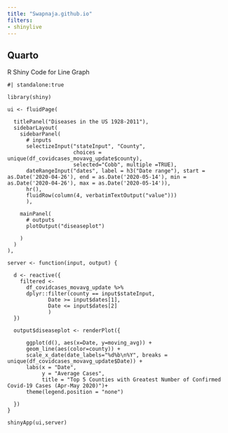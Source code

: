 ---
title: "Swapnaja.github.io"
filters:
- shinylive
---

## Quarto

R Shiny Code for Line Graph

```{shinylive-r}
#| standalone:true

library(shiny)

ui <- fluidPage(
  
  titlePanel("Diseases in the US 1928-2011"),
  sidebarLayout(
    sidebarPanel(
      # inputs
      selectizeInput("stateInput", "County",
                     choices = unique(df_covidcases_movavg_update$county),  
                     selected="Cobb", multiple =TRUE),
      dateRangeInput("dates", label = h3("Date range"), start = as.Date('2020-04-26'), end = as.Date('2020-05-14'), min = as.Date('2020-04-26'), max = as.Date('2020-05-14')),
      hr(),
      fluidRow(column(4, verbatimTextOutput("value")))
      ),
    
    mainPanel(
      # outputs
      plotOutput("diseaseplot")
      
    ) 
  ) 
),   

server <- function(input, output) {
  
  d <- reactive({
    filtered <-
      df_covidcases_movavg_update %>%
      dplyr::filter(county == input$stateInput,
             Date >= input$dates[1],
             Date <= input$dates[2]
             )
  })

  output$diseaseplot <- renderPlot({
    
      ggplot(d(), aes(x=Date, y=moving_avg)) +
      geom_line(aes(color=county)) +
      scale_x_date(date_labels="%d%b\n%Y", breaks = unique(df_covidcases_movavg_update$Date)) +
      labs(x = "Date",
           y = "Average Cases",
           title = "Top 5 Counties with Greatest Number of Confirmed Covid-19 Cases (Apr-May 2020)")+
      theme(legend.position = "none")
    
  })
}

shinyApp(ui,server)
```